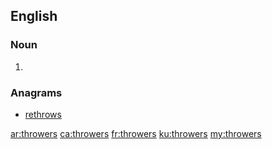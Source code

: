 ==English==

===Noun===
{{head|en|noun plural form}}

# {{plural of|thrower|lang=en}}

===Anagrams===
* [[rethrows#English|rethrows]]

[[ar:throwers]]
[[ca:throwers]]
[[fr:throwers]]
[[ku:throwers]]
[[my:throwers]]
